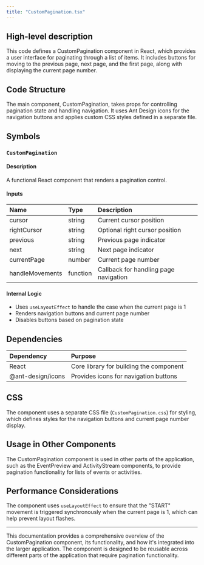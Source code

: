 ```yaml
---
title: "CustomPagination.tsx"
---
```


## High-level description
This code defines a CustomPagination component in React, which provides a user interface for paginating through a list of items. It includes buttons for moving to the previous page, next page, and the first page, along with displaying the current page number.

## Code Structure
The main component, CustomPagination, takes props for controlling pagination state and handling navigation. It uses Ant Design icons for the navigation buttons and applies custom CSS styles defined in a separate file.

## Symbols

### `CustomPagination`
#### Description
A functional React component that renders a pagination control.

#### Inputs
| Name | Type | Description |
|:-----|:-----|:------------|
| cursor | string | Current cursor position |
| rightCursor | string | Optional right cursor position |
| previous | string | Previous page indicator |
| next | string | Next page indicator |
| currentPage | number | Current page number |
| handleMovements | function | Callback for handling page navigation |

#### Internal Logic
- Uses `useLayoutEffect` to handle the case when the current page is 1
- Renders navigation buttons and current page number
- Disables buttons based on pagination state

## Dependencies
| Dependency | Purpose |
|:-----------|:--------|
| React | Core library for building the component |
| @ant-design/icons | Provides icons for navigation buttons |

## CSS
The component uses a separate CSS file (`CustomPagination.css`) for styling, which defines styles for the navigation buttons and current page number display.

## Usage in Other Components
The CustomPagination component is used in other parts of the application, such as the EventPreview and ActivityStream components, to provide pagination functionality for lists of events or activities.

## Performance Considerations
The component uses `useLayoutEffect` to ensure that the "START" movement is triggered synchronously when the current page is 1, which can help prevent layout flashes.

___

This documentation provides a comprehensive overview of the CustomPagination component, its functionality, and how it's integrated into the larger application. The component is designed to be reusable across different parts of the application that require pagination functionality.